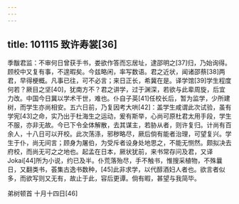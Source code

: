 ```yaml
---
---
---
```

title: 101115 致许寿裳[36]
---




季黻君监：不审何日曾获手书，娄欲作答而忘居址，逮邵明之[37]归，乃始询得。顾校中又复有事，不遑暇矣。今兹略闲，率写数语。君之近状，闻诸邵蔡[38]两君，早得梗概。凡事已往，可不必言；来日正长，希冀在是。译学馆[39]学生程度何若？厥目之坚[40]，犹南方不？君之讲学，过于渊深，若欲与此辈周旋，后宜力改。中国今日冀以学术干世，难也。仆自子英[41]任校长后，暂为监学，少所建树，而学生亦尚相安。五六日前，乃复因考大哄[42]：盖学生咸谓此次试验，虽有学宪[43]之命，实乃出于杜海生之运动，爰有斯举，心尚可原杜君太用手段，学生不服，亦非无故。今已下令全体解散，去其谋主，若胁从者，则许复归。计尚有百余人，十八日可以开校。此次荡涤，邪秽略尽，厥后倘有能者治理，可望复兴。学生于仆，尚无间言；顾身为屠伯，为受斥者设身处地思之，不能无恻然。颇拟决去府校，而尚无可之之地也。起孟在日本，厥状犹前，来书常存问及君，又译Jokai[44]所为小说，约已及半。仆荒落殆尽，手不触书，惟搜采植物，不殊曩日，又翻类书，荟集古逸书数种，[45]此非求学，以代醇酒妇人者也。欲言者似多，而欲写则又无有，故止于此，容后更谭。倘有暇，甚望与我简毕。

弟树顿首 十月十四日[46]